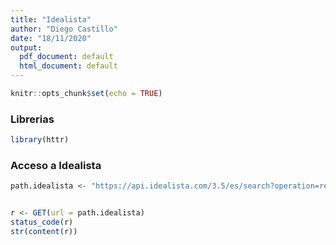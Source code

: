 ```yaml
---
title: "Idealista"
author: "Diego Castillo"
date: "18/11/2020"
output:
  pdf_document: default
  html_document: default
---
```


```r
knitr::opts_chunk$set(echo = TRUE)
```

### Librerias

```r
library(httr)
```

### Acceso a Idealista

```r
path.idealista <- "https://api.idealista.com/3.5/es/search?operation=rent&propertyType=homes&center=40.41831,-3.70275&locale=es&distance=15000&apikey=N2QweTN3NzlpbXl3a2p3OG1xMHdzdTdieGN0ZDNlcDI6SFVYUWdBallWUjE3&locationId=0-EU-ES-28"


r <- GET(url = path.idealista)
status_code(r)
str(content(r))
```

